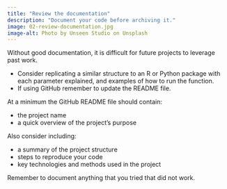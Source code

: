 ```yaml
---
title: "Review the documentation"
description: "Document your code before archiving it."
image: 02-review-documentation.jpg
image-alt: Photo by Unseen Studio on Unsplash
---
```

 
Without good documentation, it is difficult for future projects to leverage past work.

- Consider replicating a similar structure to an R or Python package with each parameter explained, and examples of how to run the function.
- If using GitHub remember to update the README file.

At a minimum the GitHub README file should contain:

- the project name
- a quick overview of the project's purpose

Also consider including:

- a summary of the project structure
- steps to reproduce your code
- key technologies and methods used in the project
    
Remember to document anything that you tried that did not work.
